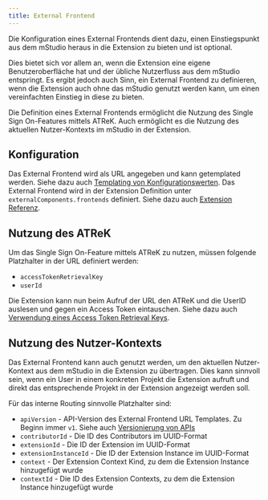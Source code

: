```yaml
---
title: External Frontend
---
```


Die Konfiguration eines External Frontends dient dazu,
einen Einstiegspunkt aus dem mStudio heraus in die Extension zu bieten und ist optional.

Dies bietet sich vor allem an, wenn die Extension eine eigene Benutzeroberfläche hat
und der übliche Nutzerfluss aus dem mStudio entspringt.
Es ergibt jedoch auch Sinn, ein External Frontend zu definieren,
wenn die Extension auch ohne das mStudio genutzt werden kann, um einen vereinfachten Einstieg in diese zu bieten.

Die Definition eines External Frontends ermöglicht die Nutzung des Single Sign On-Features mittels ATReK.
Auch ermöglicht es die Nutzung des aktuellen Nutzer-Kontexts im mStudio in der Extension.

## Konfiguration

Das External Frontend wird als URL angegeben und kann getemplated werden.
Siehe dazu auch [Templating von Konfigurationswerten](../templating).
Das External Frontend wird in der Extension Definition unter `externalComponents.frontends` definiert.
Siehe dazu auch [Extension Referenz](../../../reference/extensions).

## Nutzung des ATReK

Um das Single Sign On-Feature mittels ATReK zu nutzen, müssen folgende Platzhalter in der URL definiert werden:

- `accessTokenRetrievalKey`
- `userId`

Die Extension kann nun beim Aufruf der URL den ATReK und die UserID auslesen und gegen ein Access Token eintauschen.
Siehe dazu auch [Verwendung eines Access Token Retrieval Keys](../../../reference/api#verwendung-eines-access-token-retrieval-keys).

## Nutzung des Nutzer-Kontexts

Das External Frontend kann auch genutzt werden,
um den aktuellen Nutzer-Kontext aus dem mStudio in die Extension zu übertragen.
Dies kann sinnvoll sein, wenn ein User in einem konkreten Projekt die Extension aufruft
und direkt das entsprechende Projekt in der Extension angezeigt werden soll.

Für das interne Routing sinnvolle Platzhalter sind:

- `apiVersion` - API-Version des External Frontend URL Templates. Zu Beginn immer `v1`. Siehe auch [Versionierung von APIs](../api-versioning)
- `contributorId` - Die ID des Contributors im UUID-Format
- `extensionId` - Die ID der Extension im UUID-Format
- `extensionInstanceId` - Die ID der Extension Instance im UUID-Format
- `context` - Der Extension Context Kind, zu dem die Extension Instance hinzugefügt wurde
- `contextId` - Die ID des Extension Contexts, zu dem die Extension Instance hinzugefügt wurde